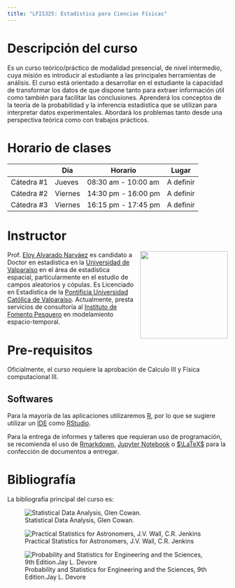 ```yaml
---
title: "LFIS325: Estadística para Ciencias Físicas"
---
```


# Descripción del curso

Es un curso teórico/práctico de modalidad presencial, de nivel intermedio, cuya misión es introducir al
estudiante a las principales herramientas de análisis. El curso está orientado a desarrollar en el estudiante
la capacidad de transformar los datos de que dispone tanto para extraer información útil como también
para facilitar las conclusiones. Aprenderá los conceptos de la teoría de la probabilidad y la inferencia
estadística que se utilizan para interpretar datos experimentales. Abordará los problemas tanto desde una
perspectiva teórica como con trabajos prácticos.

# Horario de clases

|            | Día    | Horario             | Lugar     |
|------------|--------|---------------------|-----------|
| Cátedra #1 | Jueves | 08:30 am - 10:00 am | A definir |
| Cátedra #2 | Viernes | 14:30 pm - 16:00 pm | A definir |
| Cátedra #3 | Viernes | 16:15 pm - 17:45 pm | A definir |

# Instructor

![](images/placeholder.png){style="float:right;padding: 0 0 0 10px;" fig-alt="EAN" width="200"}

Prof. [Eloy Alvarado Narváez](https://ealvnrz.netlify.com/) es candidato a Doctor en estadística en la [Universidad de Valparaíso](https://www.uv.cl/) en el área de estadística espacial, particularmente en el estudio de campos aleatorios y cópulas. Es Licenciado en Estadística de la [Pontificia Universidad Católica de Valparaíso](http://www.pucv.cl). Actualmente, presta servicios de consultoría al [Instituto de Fomento Pesquero](http://www.ifop.cl) en modelamiento espacio-temporal.

# Pre-requisitos

Oficialmente, el curso requiere la aprobación de Calculo III y Física computacional III.

## Softwares

Para la mayoría de las aplicaciones utilizaremos [R](https://www.r-project.org/), por lo que se sugiere utilizar un [IDE](https://es.wikipedia.org/wiki/Entorno_de_desarrollo_integrado) como [RStudio](https://www.rstudio.com/).

Para la entrega de informes y talleres que requieran uso de programación, se recomienda el uso de [Rmarkdown](https://rmarkdown.rstudio.com/), [Jupyter Notebook](https://jupyter.org/) o [$\LaTeX$](https://es.wikipedia.org/wiki/LaTeX) para la confección de documentos a entregar.

# Bibliografía

La bibliografía principal del curso es:

::: {layout-ncol=3}
![Statistical Data Analysis, Glen Cowan.](images/Cowan.jpg)

![Practical Statistics for Astronomers, J.V. Wall, C.R. Jenkins](images/practical.jpg)

![Probability and Statistics for Engineering and the Sciences, 9th Edition.Jay L. Devore](images/devore.jpg)

:::
